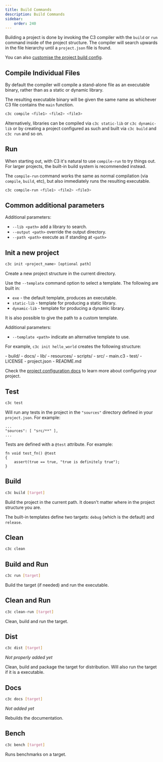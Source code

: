 ```yaml
---
title: Build Commands
description: Build Commands
sidebar:
    order: 240
---
```




Building a project is done by invoking the C3 compiler with the `build` or `run` command inside of the project structure. The compiler will search upwards in the file hierarchy until a `project.json` file is found.

You can also [customise the project build config](/build-your-project/project-config/).

## Compile Individual Files

By default the compiler will compile a stand-alone file as an executable binary, rather than as a static or dynamic library.

The resulting executable binary will be given the same name as whichever C3 file contains the `main` function.

```bash
c3c compile <file1> <file2> <file3>
```

Alternatively, libraries can be compiled via `c3c static-lib` or `c3c dynamic-lib` or by creating a project configured as such and built via `c3c build` and `c3c run` and so on.

## Run

When starting out, with C3 it's natural to use `compile-run` to try things out. For larger projects, the built-in build system is recommended instead. 

The `compile-run` command works the same as normal compilation (via `compile`, `build`, etc), but also immediately runs the resulting executable.

```bash
c3c compile-run <file1> <file2> <file3>
```

## Common additional parameters

Additional parameters:
- `--lib <path>` add a library to search.
- `--output <path>` override the output directory.
- `--path <path>` execute as if standing at `<path>`
    
## Init a new project

```bash
c3c init <project_name> [optional path]
```

Create a new project structure in the current directory.

Use the `--template` command option to select a template. The following are built in:

- `exe` - the default template, produces an executable.
- `static-lib` - template for producing a static library.
- `dynamic-lib` - template for producing a dynamic library.

It is also possible to give the path to a custom template.

Additional parameters:
- `--template <path>` indicate an alternative template to use.

For example, `c3c init hello_world` creates the following structure:

<FileTree>
- build/
- docs/
- lib/
- resources/
- scripts/
- src/
  - main.c3
- test/
- LICENSE
- project.json
- README.md
</FileTree>

Check the [project configuration docs](/build-your-project/project-config/) to learn more about configuring your project.

## Test
```bash
c3c test
```
Will run any tests in the project in the `"sources"` directory defined in your `project.json`. For example:
```json5
...
"sources": [ "src/**" ],
...
```

Tests are defined with a `@test` attribute. For example:

```c3
fn void test_fn() @test
{
    assert(true == true, "true is definitely true");
}
```


## Build

```bash
c3c build [target]
```

Build the project in the current path. It doesn't matter where in the project structure you are. 

The built-in templates define two targets: `debug` (which is the default) and `release`.

## Clean

```bash
c3c clean
```

## Build and Run

```bash
c3c run [target]
```

Build the target (if needed) and run the executable.

## Clean and Run

```bash
c3c clean-run [target]
```

Clean, build and run the target.

## Dist

```bash
c3c dist [target]
```

*Not properly added yet*

Clean, build and package the target for distribution.
Will also run the target if it is a executable.

## Docs


```bash
c3c docs [target]
```

*Not added yet* 

Rebuilds the documentation. 


## Bench

```bash
c3c bench [target]
```

Runs benchmarks on a target.
